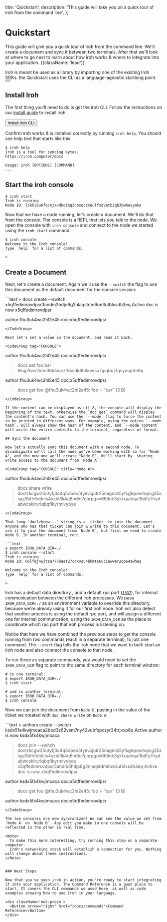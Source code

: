   title: 'Quickstart',
  description:
    'This guide will take you on a quick tour of iroh from the command line',
};

# Quickstart

This guide will give you a quick tour of iroh from the command line. We'll create a document and sync it between two terminals. After that we'll look at where to go next to learn about how iroh works & where to integrate into your application. {{className: 'lead'}}

<Note>
Iroh is meant be used as a library by importing one of the existing Iroh SDKs. the Quickstart uses the CLI as a language-agnostic startiong point.

<div className="not-prose mb-16 mt-6 flex gap-3">
  <Button href="/docs/sdks" arrow="right" variant="text" children="Explore SDKs" />
</div>
</Note>

## Install Iroh

The first thing you'll need to do is get the iroh CLI. Follow the instructions on our [install guide](/docs/install) to install iroh.

<div className='not-prose'>
  <Button arrow="right" href="/docs/install">Install Iroh CLI</Button>
</div>

Confirm iroh works & is installed correctly by running `iroh help`. You should see help text that starts like this:

```text
$ iroh help
Iroh is a tool for syncing bytes.
https://iroh.computer/docs

Usage: iroh [OPTIONS] [COMMAND]
...
```

## Start the iroh console

```text
$ iroh start
Iroh is running
Node ID: l5kkl6u6fqcnjxvdkoihq3nbsqczxeulfsqvatb2qh3bwheoyaha
```

Now that we have a node running, let's create a document. We'll do that from the _console_. The console is a REPL that lets you talk to the node. We open the console with `iroh console` and connect to the node we started using the `iroh start` command.

```text
$ iroh console
Welcome to the Iroh console!
Type `help` for a list of commands.

>
```

## Create a Document

Next, let's create a document. Again we'll use the `--switch` the flag to use this document as the default document for the console session:

<CodeGroup tag="CONSOLE">
```text
> docs create --switch
x5qffedimrovdpsr3andm3hdjo6g2nlaqstdm6oe3utblxsdh3eq
Active doc is now x5qffedimrovdpsr

author:fhu3uk4wc2hl2e45 doc:x5qffedimrovdpsr
> 
```
</CodeGroup>

Next let's set a value in the document, and read it back.

<CodeGroup tag="CONSOLE">
```
author:fhu3uk4wc2hl2e45 doc:x5qffedimrovdpsr
> docs set foo bar
6lujp3wx2idm3bk5iqkzr6ssdk6hlkuwsu7jpqbqzfqsymgbfe6q

author:fhu3uk4wc2hl2e45 doc:x5qffedimrovdpsr
> docs get foo
@fhu3uk4wc2hl2e45: foo = "bar" (3 B)
```
</CodeGroup>

If the content can be displayed as utf-8, the console will display the beginning of the text, otherwise the `doc get` command will display the content's hash. You can use the `--mode` flag to force the content to be printed in different ways. For example, using the option `--mode hash`, will always show the hash of the content, and `--mode content` will write the entire contents to the terminal, regardless of format.

## Sync the document

Now let's actually sync this document with a second node. To disambiguate we'll call the node we've been working with so far "Node A", and the new one we'll create "Node B". We'll start by _sharing_ write access to the document from `Node A`:

<CodeGroup tag="CONSOLE" title="Node A">
```
author:fhu3uk4wc2hl2e45 doc:x5qffedimrovdpsr
> docs share write
doclzkcgw25utyfj3o4q5dbeo5tyevcjutr25nagmzi5yfsgtqoeohqcig35slag7ibfh3ddcls4szbl3k4q6m6d7gnrpgnv66tlnk3gktxaabqa3bjffy7riydabwcsklryrlqbqfikyrmivybae
```
</CodeGroup>

That long `doclzkcgw...` string is a _ticket_ to join the document. Anyone who has that ticket can join & write to this document. Let's use it to join the document from `Node B`, but first we need to create Node B. In another terminal, run:

```text
$ export IROH_DATA_DIR=./
$ iroh console --start
Iroh is running
Node ID: 66lfqj4wjtza777baet27crxvqu4bkmts6uciawwer2qo64awheq

Welcome to the Iroh console!
Type `help` for a list of commands.

>
```

Iroh has a default data directory , and a default rpc port ([`1337`](https://en.wikipedia.org/wiki/Leet)), for internal communication between the different iroh processes. We pass `IROH_DATA_DIR=./` as an environment variable to override this directory, because we're already using it for our first iroh node. Iroh will also detect that another process is using the default rpc port, and will assign a different one for internal communcation, using the `IROH_DATA_DIR` as the place to coordinate which rpc port that iroh process is listening on.

Notice that here we have combined the previous steps to get the console running from two commands (each in a separate terminal), to just one command. The `--start` flag tells the iroh node that we want to both start an iroh node and also connect the console to that node.

To run these as separate commands, you would need to set the `IROH_DATA_DIR` flag to point to the same directory for each terminal window:
```text
# in one terminal:
$ export IROH_DATA_DIR=./
$ iroh start
```

```text
# and in another terminal:
$ export IROH_DATA_DIR=./
$ iroh console
```

Now we can join the document from `Node B`, pasting in the value of the ticket we created with `doc share write` on `Node A`:

<CodeGroup tag="CONSOLE" title="Node B">
```text
> authors create --switch
ksdx5fs4kwjmoaca2bod3z62vsm7ny42vubfxpczyr34trjvxp6q
Active author is now ksdx5fs4kwjmoaca

> docs join --switch doclzkcgw25utyfj3o4q5dbeo5tyevcjutr25nagmzi5yfsgtqoeohqcig35slag7ibfh3ddcls4szbl3k4q6m6d7gnrpgnv66tlnk3gktxaabqa3bjffy7riydabwcsklryrlqbqfikyrmivybae
x5qffedimrovdpsr3andm3hdjo6g2nlaqstdm6oe3utblxsdh3eq
Active doc is now x5qffedimrovdpsr

author:ksdx5fs4kwjmoaca doc:x5qffedimrovdpsr
> docs get foo
@fhu3uk4wc2hl2e45: foo = "bar" (3 B)

author:ksdx5fs4kwjmoaca doc:x5qffedimrovdpsr
```
</CodeGroup>

The two consoles are now syncronized! We can see the value we set from `Node A` on `Node B`. Any edit you make in one console will be reflected in the other in real time.

<Note>
  To make this more interesting, try running this step on a separate computer.
  Iroh's networking stack will establish a connection for you. Nothing will change about these instructions.
</Note>


### Next Steps

Now that you've seen iroh in action, you're ready to start integrating it into your application. The Command Reference is a good place to start. It covers the CLI commands we used here, as well as code examples showing how to use Iroh in your language.

<div className='not-prose'>
  <Button arrow="right" href="/docs/commands">Command Reference</Button>
</div>
